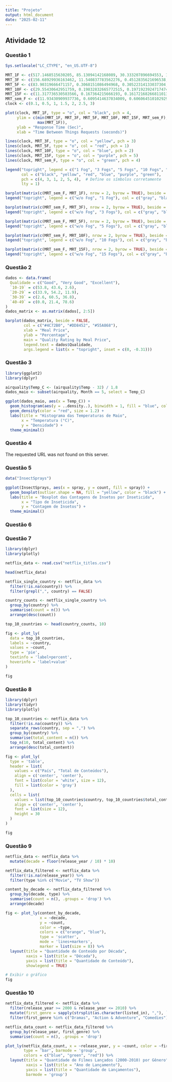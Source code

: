 ```yaml
---
title: "Projeto"
output: html_document
date: "2025-02-11"
---
```


## Atividade 12 {.tabset}

### Questão 1

```r
Sys.setlocale("LC_CTYPE", "en_US.UTF-8")

MRT_1F <- c(517.1468515630205, 85.13094142168089, 30.333207896694553, 12.694776264558937, 3.3041601673945418, 1.1823111717498882, 1.1892293502386786)
MRT_3F <- c(156.68929936163462, 11.540837783562276, 0.4512835621696538, 0.4509797929766453, 0.4502068233039181, 0.4496185276300172, 0.4543157082191288)
MRT_5F <- c(83.90319666471157, 0.3068151086494968, 0.30522314133037304, 0.3072588968084928, 0.30655265997285697, 0.3055812715727718, 0.3053297166713006)
MRT_10F <- c(29.55430642951759, 0.19832832665772515, 0.1971923924717474, 0.19796648905716516, 0.19615594370806338, 0.2034569237883263, 0.19617420889447737)
MRT_15F <- c(11.317736530583566, 0.167364215666193, 0.16172168266811013, 0.16701085329580515, 0.1598052657153692, 0.1645934043532696, 0.16216563797118075)
MRT_sem_F <- c(11.93430909937736, 0.6095414637034009, 0.6060645101029295, 0.612167181646899, 0.6146761002685637, 0.6096747087200697, 0.6125810476877268)
clock <- c(0.1, 0.5, 1, 1.5, 2, 2.5, 3)
```

```r
plot(clock, MRT_1F, type = "o", col = "black", pch = 4,
     ylim = c(min(MRT_1F, MRT_3F, MRT_5F, MRT_10F, MRT_15F, MRT_sem_F), 
              max(MRT_1F)), 
     ylab = "Response Time (Sec)", 
     xlab = "Time Between Things Requests (seconds)")

lines(clock, MRT_3F, type = "o", col = "yellow", pch = 3)
lines(clock, MRT_5F, type = "o", col = "red", pch = 1) 
lines(clock, MRT_10F, type = "o", col = "blue", pch = 2)
lines(clock, MRT_15F, type = "o", col = "purple", pch = 5)
lines(clock, MRT_sem_F, type = "o", col = "green", pch = 4) 

legend("topright", legend = c("1 Fog", "3 Fogs", "5 Fogs", "10 Fogs", "15 Fogs", "w/o Fog"), 
       col = c("black", "yellow", "red", "blue", "purple", "green"), 
       pch = c(4, 3, 1, 2, 5, 4),  # Define os símbolos corretamente
       lty = 1)

```

```r
barplot(matrix(c(MRT_sem_F, MRT_1F), nrow = 2, byrow = TRUE), beside = TRUE, col = c("#E6E6E6", "#666666"), log = "y", names.arg = clock, ylab = "Response Time (s)", xlab = "Time between Things requests")
legend("topright", legend = c("w/o Fog", "1 Fog"), col = c("gray", "black"), pch = c(0,15))
```

```r
barplot(matrix(c(MRT_sem_F, MRT_3F), nrow = 2, byrow = TRUE), beside = TRUE, col = c("#E6E6E6", "#666666"), log = "y", names.arg = clock, ylab = "Response Time (s)", xlab = "Time between Things requests")
legend("topright", legend = c("w/o Fog", "3 Fogs"), col = c("gray", "black"), pch = c(0,15))
```

```r
barplot(matrix(c(MRT_sem_F, MRT_5F), nrow = 2, byrow = TRUE), beside = TRUE, col = c("#E6E6E6", "#666666"), log = "y", names.arg = clock, ylab = "Response Time (s)", xlab = "Time between Things requests")
legend("topright", legend = c("w/o Fog", "5 Fogs"), col = c("gray", "black"), pch = c(0,15))
```

```r
barplot(matrix(c(MRT_sem_F, MRT_10F), nrow = 2, byrow = TRUE), beside = TRUE, col = c("#E6E6E6", "#666666"), log = "y", names.arg = clock, ylab = "Response Time (s)", xlab = "Time between Things requests")
legend("topright", legend = c("w/o Fog", "10 Fogs"), col = c("gray", "black"), pch = c(0,15))
```

```r
barplot(matrix(c(MRT_sem_F, MRT_15F), nrow = 2, byrow = TRUE), beside = TRUE, col = c("#E6E6E6", "#666666"), log = "y", names.arg = clock, ylab = "Response Time (s)", xlab = "Time between Things requests")
legend("topright", legend = c("w/o Fog", "15 Fogs"), col = c("gray", "black"), pch = c(0,15))
```

### Questão 2

```r
dados <- data.frame(
  Qualidade = c("Good", "Very Good", "Excellent"),
  `10-19` = c(53.8, 43.6, 2.6),
  `20-29` = c(33.9, 54.2, 11.9),
  `30-39` = c(2.6, 60.5, 36.8),
  `40-49` = c(0.0, 21.4, 78.6)
)
dados_matrix <- as.matrix(dados[, 2:5])

```

```r
barplot(dados_matrix, beside = FALSE, 
        col = c("#4C72B0", "#DD8452", "#55A868"),
        xlab = "Meal Price", 
        ylab = "Percentage",
        main = "Quality Rating by Meal Price",
        legend.text = dados$Qualidade,
        args.legend = list(x = "topright", inset = c(0, -0.31)))

```

### Questão 3

```r
library(ggplot2)
library(dplyr)
```

```r
airquality$Temp_C <- (airquality$Temp - 32) / 1.8
dados_maio <- subset(airquality, Month == 5, select = Temp_C)
```

```r
ggplot(dados_maio, aes(x = Temp_C)) +
  geom_histogram(aes(y = ..density..), binwidth = 1, fill = "blue", color = "black", alpha = 0.7) +
  geom_density(color = "red", size = 1.2) +
  labs(title = "Histograma das Temperaturas de Maio",
       x = "Temperatura (°C)",
       y = "Densidade") +
  theme_minimal()
```
### Questão 4

The requested URL was not found on this server.

### Questão 5
```r
data("InsectSprays")
```

```r
ggplot(InsectSprays, aes(x = spray, y = count, fill = spray)) +
  geom_boxplot(outlier.shape = NA, fill = "yellow", color = "black") +
  labs(title = "Boxplot das Contagens de Insetos por Inseticida",
       x = "Tipo de Inseticida",
       y = "Contagem de Insetos") +
  theme_minimal()
```

### Questão 6

### Questão 7
```r
library(dplyr)
library(plotly)

netflix_data <- read.csv("netflix_titles.csv")

head(netflix_data)
```

```r
netflix_single_country <- netflix_data %>%
  filter(!is.na(country)) %>%
  filter(grepl(",", country) == FALSE)

country_counts <- netflix_single_country %>%
  group_by(country) %>%
  summarise(count = n()) %>%
  arrange(desc(count))

top_10_countries <- head(country_counts, 10)
```

```r
fig <- plot_ly(
  data = top_10_countries,
  labels = ~country,
  values = ~count,
  type = 'pie',
  textinfo = 'label+percent',
  hoverinfo = 'label+value'
)

fig

```
### Questão 8
```r
library(dplyr)
library(tidyr)
library(plotly)
```

```r
top_10_countries <- netflix_data %>%
  filter(!is.na(country)) %>%
  separate_rows(country, sep = ",") %>%
  group_by(country) %>%
  summarise(total_content = n()) %>%
  top_n(10, total_content) %>%
  arrange(desc(total_content))
```

```r
fig <- plot_ly(
  type = 'table',
  header = list(
    values = c("País", "Total de Conteúdos"),
    align = c('center', 'center'),
    font = list(color = 'white', size = 12),
    fill = list(color = 'gray')
  ),
  cells = list(
    values = list(top_10_countries$country, top_10_countries$total_content),
    align = c('center', 'center'),
    font = list(size = 12),
    height = 30
  )
)

fig
```
### Questão 9
```r
netflix_data <- netflix_data %>%
  mutate(decade = floor(release_year / 10) * 10)

netflix_data_filtered <- netflix_data %>%
  filter(!is.na(release_year)) %>%
  filter(type %in% c("Movie", "TV Show"))

content_by_decade <- netflix_data_filtered %>%
  group_by(decade, type) %>%
  summarise(count = n(), .groups = 'drop') %>%
  arrange(decade)
```

```r
fig <- plot_ly(content_by_decade, 
               x = ~decade, 
               y = ~count, 
               color = ~type, 
               colors = c("orange", "blue"), 
               type = 'scatter', 
               mode = 'lines+markers', 
               marker = list(size = 8)) %>%
  layout(title = "Quantidade de Conteúdo por Década",
         xaxis = list(title = "Década"),
         yaxis = list(title = "Quantidade de Conteúdo"),
         showlegend = TRUE)

# Exibir o gráfico
fig
```
### Questão 10
```r
netflix_data_filtered <- netflix_data %>%
  filter(release_year >= 2000 & release_year <= 2010) %>%
  mutate(first_genre = sapply(strsplit(as.character(listed_in), ","), `[`, 1)) %>%
  filter(first_genre %in% c("Dramas", "Action & Adventure", "Comedies"))

netflix_data_count <- netflix_data_filtered %>%
  group_by(release_year, first_genre) %>%
  summarise(count = n(), .groups = 'drop')
```

```r
plot_ly(netflix_data_count, x = ~release_year, y = ~count, color = ~first_genre, 
        type = 'bar', barmode = 'group', 
        colors = c("blue", "green", "red")) %>%
  layout(title = "Quantidade de Filmes Lançados (2000-2010) por Gênero",
         xaxis = list(title = "Ano de Lançamento"),
         yaxis = list(title = "Quantidade de Lançamentos"),
         barmode = 'group')
```